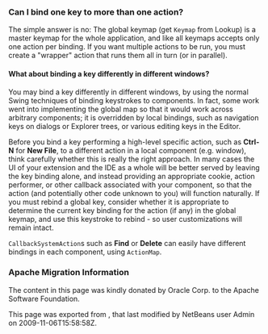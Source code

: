 <!--

    Licensed to the Apache Software Foundation (ASF) under one
    or more contributor license agreements.  See the NOTICE file
    distributed with this work for additional information
    regarding copyright ownership.  The ASF licenses this file
    to you under the Apache License, Version 2.0 (the
    "License"); you may not use this file except in compliance
    with the License.  You may obtain a copy of the License at

      http://www.apache.org/licenses/LICENSE-2.0

    Unless required by applicable law or agreed to in writing,
    software distributed under the License is distributed on an
    "AS IS" BASIS, WITHOUT WARRANTIES OR CONDITIONS OF ANY
    KIND, either express or implied.  See the License for the
    specific language governing permissions and limitations
    under the License.

-->

===Can I bind one key to more than one action?===


The simple answer is no:  The
global keymap (get <tt>Keymap</tt> from Lookup)
is a master keymap for the whole application, and like all keymaps accepts
only one action per binding. If you want multiple actions to be
run, you must create a "wrapper" action that runs them all in turn
(or in parallel).

====What about binding a key differently in different windows?====

You may bind a key differently in different windows, by using
the normal Swing techniques of binding keystrokes to components. In
fact, some work went into implementing the global map so that it
would work across arbitrary components; it is overridden by local
bindings, such as navigation keys on dialogs or Explorer trees, or
various editing keys in the Editor.

Before you bind a key performing a high-level specific action,
such as '''Ctrl-N''' for '''New File''',
to a different action in a local component (e.g. window), think
carefully whether this is really the right approach. In many cases
the UI of your extension and the IDE as a whole will be better
served by leaving the key binding alone, and instead providing an
appropriate cookie, action performer, or other callback associated
with your component, so that the action (and potentially other code
unknown to you) will function naturally. If you must rebind a
global key, consider whether it is appropriate to determine the
current key binding for the action (if any) in the global keymap,
and use this keystroke to rebind - so user customizations will
remain intact.

<tt>CallbackSystemAction</tt>s such as '''Find''' or
'''Delete''' can easily have different bindings in each component,
using <tt>ActionMap</tt>.

===Apache Migration Information===

The content in this page was kindly donated by Oracle Corp. to the
Apache Software Foundation.

This page was exported from , 
that last modified by NetBeans user Admin 
on 2009-11-06T15:58:58Z.

